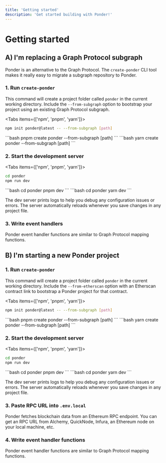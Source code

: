 ```yaml
---
title: 'Getting started'
description: 'Get started building with Ponder!'
---
```



# Getting started

## A) I'm replacing a Graph Protocol subgraph

Ponder is an alternative to the Graph Protocol. The `create-ponder` CLI tool makes it really easy to migrate a subgraph repository to Ponder.

### 1. Run `create-ponder`

This command will create a project folder called `ponder` in the current working directory. Include the `--from-subgraph` option to bootstrap your project using an existing Graph Protocol subgraph.

<Tabs items={['npm', 'pnpm', 'yarn']}>
  <Tab>
```bash
npm init ponder@latest -- --from-subgraph [path]
```
  </Tab>
  <Tab>
```bash
pnpm create ponder --from-subgraph [path]
```
  </Tab>
  <Tab>
```bash
yarn create ponder --from-subgraph [path]
```
  </Tab>
</Tabs>

### 2. Start the development server

<Tabs items={['npm', 'pnpm', 'yarn']}>
  <Tab>
```bash
cd ponder
npm run dev
```
  </Tab>
  <Tab>
```bash
cd ponder
pnpm dev
```
  </Tab>
  <Tab>
```bash
cd ponder
yarn dev
```
  </Tab>
</Tabs>

The dev server prints logs to help you debug any configuration issues or errors. The server automatically reloads whenever you save changes in any project file.

### 3. Write event handlers

Ponder event handler functions are similar to Graph Protocol mapping functions.

## B) I'm starting a new Ponder project

### 1. Run `create-ponder`

This command will create a project folder called `ponder` in the current working directory. Include the `--from-etherscan` option with an Etherscan contract link to bootstrap a Ponder project for that contract.

<Tabs items={['npm', 'pnpm', 'yarn']}>
  <Tab>
```bash
npm init ponder@latest -- --from-subgraph [path]
```
  </Tab>
  <Tab>
```bash
pnpm create ponder --from-subgraph [path]
```
  </Tab>
  <Tab>
```bash
yarn create ponder --from-subgraph [path]
```
  </Tab>
</Tabs>

### 2. Start the development server

<Tabs items={['npm', 'pnpm', 'yarn']}>
  <Tab>
```bash
cd ponder
npm run dev
```
  </Tab>
  <Tab>
```bash
cd ponder
pnpm dev
```
  </Tab>
  <Tab>
```bash
cd ponder
yarn dev
```
  </Tab>
</Tabs>

The dev server prints logs to help you debug any configuration issues or errors. The server automatically reloads whenever you save changes in any project file.

### 3. Paste RPC URL into `.env.local`

Ponder fetches blockchain data from an Ethereum RPC endpoint. You can get an RPC URL from Alchemy, QuickNode, Infura, an Ethereum node on your local machine, etc.

### 4. Write event handler functions

Ponder event handler functions are similar to Graph Protocol mapping functions. 